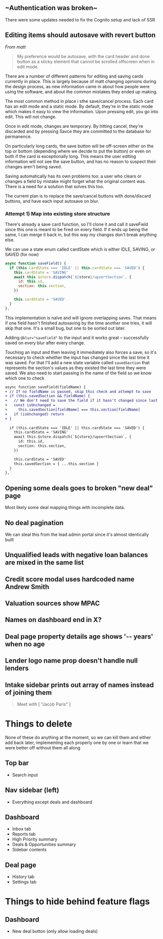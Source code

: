 
## ~Authentication was broken~

There were some updates needed to fix the Cognito setup and lack of SSR

## Editing items should autosave with revert button
*From matt* 
> My preference would be autosave, with the card header and done button as a sticky element that cannot be scrolled offscreen when in edit mode.

There are a number of different patterns for editing and saving cards currently in place. This is largely because of matt changing  opinions during the design process, as new information came in about how people were using the software, and about the common mistakes they ended up making. 

The most common method in place i sthe save/cancel process. Each card has an edit mode and a static mode. By default, they're in the static mode which makes it easy to view the information. Upon pressing edit, you go into edit. This will not change. 

Once in edit mode, changes are temporary. By hitting cancel, they're discarded and  by pressing Savce they are committed to the database for permanence.

On particularly long cards, the save button will be off-screen either on the top or bottom (depending where we decide to put the button) or even on both if the card is exceptionally long. This means the user editing information will not see the save button, and has no reason to suspect their changes aren't being saved.

Saving automatically has its own problems too: a user who clears or changes a field by mistake might forget what the original content was. There is a need for a solution that solves this too.

The current plan is to replace the save/cancel buttons with done/discard buttons, and have each input autosave on blur.

### Attempt 1) Map into existing store structure
There's already a save card function, so I'll clone it and call it saveField since this one is meant to be fired on every field. If it ends up being the same, I can merge it back in, but this way my changes don't break anything else.

We can use a state enum called cardState which is either IDLE, SAVING, or SAVED (for now)

```js
async function saveField() {
  if (this.cardState === 'IDLE' || this.cardState === 'SAVED') {
    this.cardState = 'SAVING'
    await this.$store.dispatch(`${store}/upsertSection`, {
      id: this.id,
      section: this.section,
    })

    this.cardState = 'SAVED'
  }
},
```

This implementation is naïve and will ignore overlapping saves. That means if one field hasn't finished autosaving by the time another one tries, it will skip that one. It's a small bug, but one to be sorted out later.

Adding `@blur="saveField"` to the input and it works great – successfully saved on every blur after every change.

Touching an input and then leaving it immediately also forces a save, so it's necessary to check whether the input has changed since the last time it was saved. For that I'll add a new state variable called `savedSection` that represents the section's values as they existed the last time they were saved. We also need to start passing in the name of the field so we know which one to check

```diff
async function saveField(fieldName) {
+ // If no fieldName is passed, skip this check and attempt to save
+ if (this.savedSection && fieldName) {
+   // We don't need to save the field if it hasn't changed since last time
+   const isUnchanged =
+     this.savedSection[fieldName] === this.section[fieldName]
+   if (isUnchanged) return
+ }
  
  if (this.cardState === 'IDLE' || this.cardState === 'SAVED') {
    this.cardState = 'SAVING'
    await this.$store.dispatch(`${store}/upsertSection`, {
      id: this.id,
      section: this.section,
    })

    this.cardState = 'SAVED'
    this.savedSection = { ...this.section }
  }
},
```
## Opening some deals goes to broken "new deal" page

Most likely some deal mapping things with incomplete data.

## No deal pagination

We can steal this from the lead admin portal since it's almost identically built

## Unqualified leads with negative loan balances are mixed in the same list

## Credit score modal uses hardcoded name Andrew Smith

## Valuation sources show MPAC

## Names on dashboard end in X?

## Deal page property details age shows '-- years' when no age

## Lender logo name prop doesn't handle null lenders

## Intake sidebar prints out array of names instead of joining them

> Meet with [ "Jacob Paris" ]

# Things to delete

None of these do anything at the moment, so we can kill them and either add back later, implementing each properly one by one or learn that we were better off without them all along
## Top bar
- Search input

## Nav sidebar (left)
- Everything except deals and dashboard

## Dashboard
- Inbox tab
- Reports tab
- High Priority summary
- Deals & Opportunities summary
- Sidebar contents

## Deal page
- History tab
- Settings tab

# Things to hide behind feature flags

## Dashboard
- New deal button (only allow loading deals)
